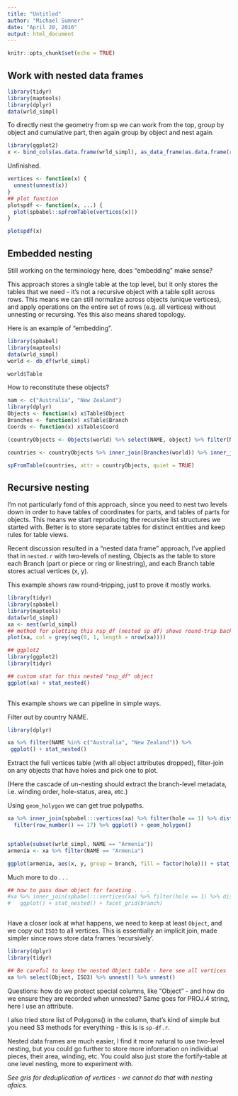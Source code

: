 ```yaml
---
title: "Untitled"
author: "Michael Sumner"
date: "April 20, 2016"
output: html_document
---
```


```r
knitr::opts_chunk$set(echo = TRUE)
```


## Work with nested data frames


```r
library(tidyr)
library(maptools)
library(dplyr)
data(wrld_simpl)
```

To directly nest the geometry  from sp we can work from the top, group by object and cumulative part, then again group by object and nest again. 

```r
library(ggplot2)
x <- bind_cols(as.data.frame(wrld_simpl), as_data_frame(as.data.frame(raster::geom(wrld_simpl))) %>% group_by(branch, object) %>% nest %>%  group_by(object) %>% nest)
```

Unfinished. 
```r
vertices <- function(x) {
  unnest(unnest(x))
}
## plot function
plotspdf <- function(x, ...) {
  plot(spbabel::spFromTable(vertices(x)))
}

plotspdf(x)

```




## Embedded nesting

Still working on the terminology here, does "embedding" make sense? 

This approach stores a single table at the top level, but it only stores the tables that we need - it's not a recursive object with a table split across rows. This means we can still normalize across objects (unique vertices), and apply operations on the entire set of rows (e.g. all vertices) without unnesting or recursing.  Yes this also means shared topology. 

Here is an example of "embedding". 

```r
library(spbabel)
library(maptools)
data(wrld_simpl)
world <- db_df(wrld_simpl)

world$Table

```

How to reconstitute these objects? 

```r
nam <- c("Australia", "New Zealand")
library(dplyr)
Objects <- function(x) x$Table$Object
Branches <- function(x) x$Table$Branch
Coords <- function(x) x$Table$Coord

(countryObjects <- Objects(world) %>% select(NAME, object) %>% filter(NAME %in% nam) )

countries <- countryObjects %>% inner_join(Branches(world)) %>% inner_join(Coords(world))

spFromTable(countries, attr = countryObjects, quiet = TRUE)
```


## Recursive nesting


I'm not particularly fond of this approach, since you need to nest two levels down in order to have tables of coordinates for parts, and tables of parts for objects. This means we start reproducing the recursive list structures we started with. Better is to store separate tables for distinct entities and keep rules for table views.

Recent discussion resulted in a "nested data frame" approach, I've applied that in `nested.r` with two-levels of nesting, Objects as the table to store each Branch (part or piece or ring or linestring), and each Branch table stores actual vertices (x, y). 

This example shows raw round-tripping, just to prove it mostly works. 

```r
library(tidyr)
library(spbabel)
library(maptools)
data(wrld_simpl)
xa <- nest(wrld_simpl)
## method for plotting this nsp_df (nested sp df) shows round-trip back to Spatial
plot(xa, col = grey(seq(0, 1, length = nrow(xa))))

## ggplot2
library(ggplot2)
library(tidyr)

## custom stat for this nested "nsp_df" object
ggplot(xa) + stat_nested()
 
```

This example shows we can pipeline in simple ways. 

Filter out by country NAME. 

```r
library(dplyr)

xa %>% filter(NAME %in% c("Australia", "New Zealand")) %>% 
 ggplot() + stat_nested()

```

Extract the full vertices table (with all object attributes dropped), filter-join on any objects that have holes and pick one to plot. 

(Here the cascade of un-nesting should extract the branch-level metadata, i.e. winding order, hole-status, area, etc.)

Using `geom_holygon` we can get true polypaths. 

```r
xa %>% inner_join(spbabel:::vertices(xa) %>% filter(hole == 1) %>% distinct(object)  %>% select(object)) %>%  
  filter(row_number() == 17) %>% ggplot() + geom_holygon() 


sptable(subset(wrld_simpl, NAME == "Armenia"))
armenia <- xa %>% filter(NAME == "Armenia") 

ggplot(armenia, aes(x, y, group = branch, fill = factor(hole))) + stat_nested()
```


Much more to do . . . 


```r
## how to pass down object for faceting . . .
#xa %>% inner_join(spbabel:::vertices(xa) %>% filter(hole == 1) %>% distinct(object)  %>% select(object)) %>%  
#   ggplot() + stat_nested() + facet_grid(branch)



```



Have a closer look at what happens, we need to keep at least `Object`, and we copy out `ISO3` to all vertices. This is essentially an implicit join, made simpler since rows store data frames 'recursively'. 

```r
library(dplyr)
library(tidyr)

## Be careful to keep the nested Object table - here see all vertices
xa %>% select(Object, ISO3) %>% unnest() %>% unnest()

```

Questions: how do we protect special columns, like "Object" - and how do we ensure they are recorded when unnested? Same goes for PROJ.4 string, here I use an attribute. 

I also tried store list of Polygons() in the column, that's kind of simple but you need S3 methods for everything - this is is `sp-df.r`. 

Nested data frames are much easier, I find it more natural to use two-level nesting, but you could go further to store more information on individual pieces, their area, winding, etc. You could also just store the fortify-table at one level nesting, more to experiment with. 

*See gris for deduplication of vertices - we cannot do that with nesting afaics.*

